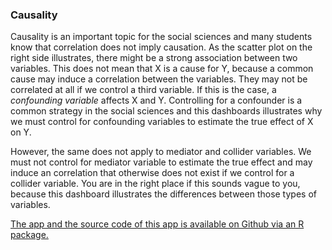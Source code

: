 ### Causality

Causality is an important topic for the social sciences and many students know that correlation does not imply causation. As the scatter plot on the right side illustrates, there might be a strong association between two variables. This does not mean that X is a cause for Y, because a common cause may induce a correlation between the variables. They may not be correlated at all if we control a third variable. If this is the case, a *confounding variable* affects X and Y. Controlling for a confounder is a common strategy in the social sciences and this dashboards illustrates why we must control for confounding variables to estimate the true effect of X on Y.

However, the same does not apply to mediator and collider variables. We must not control for mediator variable to estimate the true effect and may induce an correlation that otherwise does not exist if we control for a collider variable. You are in the right place if this sounds vague to you, because this dashboard illustrates the differences between those types of variables.

[The app and the source code of this app is available on Github via an R package.](https://edgar-treischl.github.io/shinyapps/)
